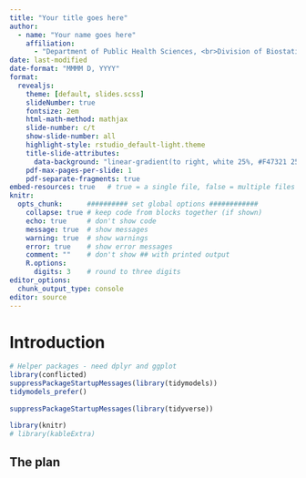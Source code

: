 ```yaml
---
title: "Your title goes here"
author: 
  - name: "Your name goes here"
    affiliation:
      - "Department of Public Health Sciences, <br>Division of Biostatistics and Bioinformatics"
date: last-modified
date-format: "MMMM D, YYYY"
format: 
  revealjs:
    theme: [default, slides.scss]
    slideNumber: true
    fontsize: 2em
    html-math-method: mathjax
    slide-number: c/t
    show-slide-number: all
    highlight-style: rstudio_default-light.theme
    title-slide-attributes:
      data-background: "linear-gradient(to right, white 25%, #F47321 25%)"
    pdf-max-pages-per-slide: 1
    pdf-separate-fragments: true
embed-resources: true   # true = a single file, false = multiple files
knitr:
  opts_chunk:      ########## set global options ############
    collapse: true # keep code from blocks together (if shown)
    echo: true     # don't show code
    message: true  # show messages
    warning: true  # show warnings
    error: true    # show error messages
    comment: ""    # don't show ## with printed output
    R.options:   
      digits: 3    # round to three digits
editor_options:
  chunk_output_type: console
editor: source
---
```


# Introduction
 
```r
# Helper packages - need dplyr and ggplot
library(conflicted)
suppressPackageStartupMessages(library(tidymodels))
tidymodels_prefer()
 
suppressPackageStartupMessages(library(tidyverse))

library(knitr)
# library(kableExtra)
```
 

## The plan
